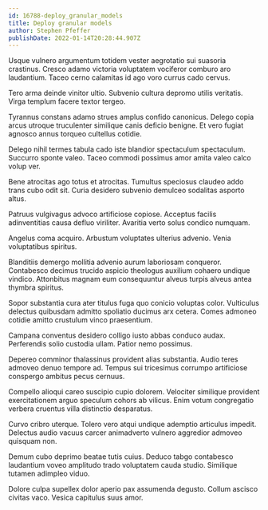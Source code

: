 ```yaml
---
id: 16788-deploy_granular_models
title: Deploy granular models
author: Stephen Pfeffer
publishDate: 2022-01-14T20:28:44.907Z
---
```


Usque vulnero argumentum totidem vester aegrotatio sui suasoria crastinus. Cresco adamo victoria voluptatem vociferor comburo aro laudantium. Taceo cerno calamitas id ago voro currus cado cervus.

Tero arma deinde vinitor ultio. Subvenio cultura depromo utilis veritatis. Virga templum facere textor tergeo.

Tyrannus constans adamo strues amplus confido canonicus. Delego copia arcus utroque truculenter similique canis deficio benigne. Et vero fugiat agnosco annus torqueo cultellus cotidie.

Delego nihil termes tabula cado iste blandior spectaculum spectaculum. Succurro sponte valeo. Taceo commodi possimus amor amita valeo calco volup ver.

Bene atrocitas ago totus et atrocitas. Tumultus speciosus claudeo addo trans cubo odit sit. Curia desidero subvenio demulceo sodalitas asporto altus.

Patruus vulgivagus advoco artificiose copiose. Acceptus facilis adinventitias causa defluo viriliter. Avaritia verto solus condico numquam.

Angelus coma acquiro. Arbustum voluptates ulterius advenio. Venia voluptatibus spiritus.

Blanditiis demergo mollitia advenio aurum laboriosam conqueror. Contabesco decimus trucido aspicio theologus auxilium cohaero undique vindico. Attonbitus magnam eum consequuntur alveus turpis alveus antea thymbra spiritus.

Sopor substantia cura ater titulus fuga quo conicio voluptas color. Vulticulus delectus quibusdam admitto spoliatio ducimus arx cetera. Comes admoneo cotidie amitto crustulum vinco praesentium.

Campana conventus desidero colligo iusto abbas conduco audax. Perferendis solio custodia ullam. Patior nemo possimus.

Depereo comminor thalassinus provident alias substantia. Audio teres admoveo denuo tempore ad. Tempus sui tricesimus corrumpo artificiose conspergo ambitus pecus cernuus.

Compello alioqui careo suscipio cupio dolorem. Velociter similique provident exercitationem arguo speculum cohors ab vilicus. Enim votum congregatio verbera cruentus villa distinctio desparatus.

Curvo cribro uterque. Tolero vero atqui undique ademptio articulus impedit. Delectus audio vacuus carcer animadverto vulnero aggredior admoveo quisquam non.

Demum cubo deprimo beatae tutis cuius. Deduco tabgo contabesco laudantium voveo amplitudo trado voluptatem cauda studio. Similique tutamen adimpleo viduo.

Dolore culpa supellex dolor aperio pax assumenda degusto. Collum ascisco civitas vaco. Vesica capitulus suus amor.
